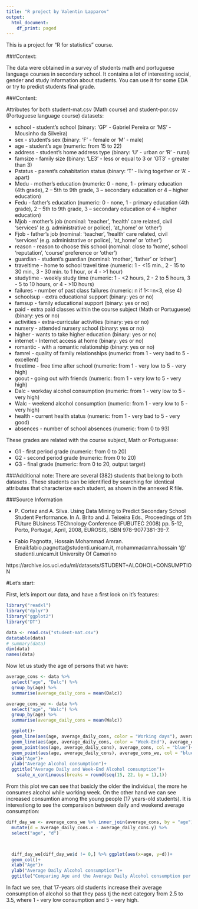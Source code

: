 ```yaml
---
title: "R project by Valentin Lapparov"
output:
  html_document:
    df_print: paged
---
```


This is a project for "R for statistics" course.

###Context:

The data were obtained in a survey of students math and portuguese language courses in secondary school. It contains a lot of interesting social, gender and study information about students. You can use it for some EDA or try to predict students final grade.

###Content:

Attributes for both student-mat.csv (Math course) and student-por.csv (Portuguese language course) datasets:

- school - student's school (binary: 'GP' - Gabriel Pereira or 'MS' - Mousinho da Silveira)
- sex - student's sex (binary: 'F' - female or 'M' - male)
- age - student's age (numeric: from 15 to 22)
- address - student's home address type (binary: 'U' - urban or 'R' - rural)
- famsize - family size (binary: 'LE3' - less or equal to 3 or 'GT3' - greater than 3)
- Pstatus - parent's cohabitation status (binary: 'T' - living together or 'A' - apart)
- Medu - mother's education (numeric: 0 - none, 1 - primary education (4th grade), 2 – 5th to 9th grade, 3 – secondary education or 4 – higher education)
- Fedu - father's education (numeric: 0 - none, 1 - primary education (4th grade), 2 – 5th to 9th grade, 3 – secondary education or 4 – higher education)
- Mjob - mother's job (nominal: 'teacher', 'health' care related, civil 'services' (e.g. administrative or police), 'at_home' or 'other')
- Fjob - father's job (nominal: 'teacher', 'health' care related, civil 'services' (e.g. administrative or police), 'at_home' or 'other')
- reason - reason to choose this school (nominal: close to 'home', school 'reputation', 'course' preference or 'other')
- guardian - student's guardian (nominal: 'mother', 'father' or 'other')
- traveltime - home to school travel time (numeric: 1 - <15 min., 2 - 15 to 30 min., 3 - 30 min. to 1 hour, or 4 - >1 hour)
- studytime - weekly study time (numeric: 1 - <2 hours, 2 - 2 to 5 hours, 3 - 5 to 10 hours, or 4 - >10 hours)
- failures - number of past class failures (numeric: n if 1<=n<3, else 4)
- schoolsup - extra educational support (binary: yes or no)
- famsup - family educational support (binary: yes or no)
- paid - extra paid classes within the course subject (Math or Portuguese) (binary: yes or no)
- activities - extra-curricular activities (binary: yes or no)
- nursery - attended nursery school (binary: yes or no)
- higher - wants to take higher education (binary: yes or no)
- internet - Internet access at home (binary: yes or no)
- romantic - with a romantic relationship (binary: yes or no)
- famrel - quality of family relationships (numeric: from 1 - very bad to 5 - excellent)
- freetime - free time after school (numeric: from 1 - very low to 5 - very high)
- goout - going out with friends (numeric: from 1 - very low to 5 - very high)
- Dalc - workday alcohol consumption (numeric: from 1 - very low to 5 - very high)
- Walc - weekend alcohol consumption (numeric: from 1 - very low to 5 - very high)
- health - current health status (numeric: from 1 - very bad to 5 - very good)
- absences - number of school absences (numeric: from 0 to 93)

These grades are related with the course subject, Math or Portuguese:

- G1 - first period grade (numeric: from 0 to 20)
- G2 - second period grade (numeric: from 0 to 20)
- G3 - final grade (numeric: from 0 to 20, output target)

###Additional note: 
There are several (382) students that belong to both datasets . These students can be identified by searching for identical attributes that characterize each student, as shown in the annexed R file.

###Source Information

- P. Cortez and A. Silva. Using Data Mining to Predict Secondary School Student Performance. In A. Brito and J. Teixeira Eds., Proceedings of 5th FUture BUsiness TEChnology Conference (FUBUTEC 2008) pp. 5-12, Porto, Portugal, April, 2008, EUROSIS, ISBN 978-9077381-39-7.

- Fabio Pagnotta, Hossain Mohammad Amran. Email:fabio.pagnotta@studenti.unicam.it, mohammadamra.hossain '@' studenti.unicam.it University Of Camerino

https://archive.ics.uci.edu/ml/datasets/STUDENT+ALCOHOL+CONSUMPTION

#Let's start:

First, let's import our data, and have a first look on it's features:

```r
library("readxl")
library("dplyr")
library("ggplot2")
library("DT")
```
```r
data <- read.csv("student-mat.csv")
datatable(data)
# summary(data)
dim(data)
names(data)
```

Now let us study the age of persons that we have:


```r
average_cons <- data %>% 
  select("age", "Dalc") %>% 
  group_by(age) %>%  
  summarise(average_daily_cons = mean(Dalc))

average_cons_we <- data %>% 
  select("age", "Walc") %>% 
  group_by(age) %>%  
  summarise(average_daily_cons = mean(Walc))

  ggplot()+
  geom_line(aes(age, average_daily_cons, color = "Working days"), average_cons)+
  geom_line(aes(age, average_daily_cons, color = "Week-End"), average_cons_we)+
  geom_point(aes(age, average_daily_cons), average_cons, col = "blue")+
  geom_point(aes(age, average_daily_cons), average_cons_we, col = "blue")+
  xlab("Age")+
  ylab("Average Alcohol consumption")+
  ggtitle("Average Daily and Week-End Alcohol consumption")+
    scale_x_continuous(breaks = round(seq(15, 22, by = 1),1))
```

From this plot we can see that basicly the older the individual, the more he consumes alcohol while working week. On the other hand we can see increased consumtion among the young people (17 years-old students). It is interestiong to see the comparaison between daily and weekend average consumption:

```r

diff_day_we <- average_cons_we %>% inner_join(average_cons, by = "age") %>% 
  mutate(d = average_daily_cons.x - average_daily_cons.y) %>% 
  select("age", "d") 



  diff_day_we[diff_day_we$d != 0,] %>% ggplot(aes(x=age, y=d))+
  geom_col()+
  xlab("Age")+
  ylab("Average Daily Alcohol consumption")+
  ggtitle("Comparing Age and the Average Daily Alcohol consumption per Week-End")
```

In fact we see, that 17-years old students increase their average consumption of alcohol so that they pass tj the next category from 2.5 to 3.5, where 1 - very low consumption and 5 - very high.
